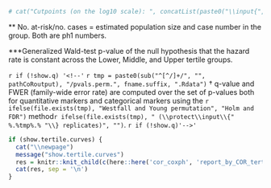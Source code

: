 
\scriptsize
\input{`r paste0(pathCoRoutput, "/CoR_univariable_svycoxph_cat_pretty_", fname.suffix)`}
\normalsize
\vspace{-15pt}

<!-- $\ast$Baseline covariates adjusted for: `r covariates_adjusted`.  -->

```r
# cat("Cutpoints (on the log10 scale): ", concatList(paste0("\\input{", pathCoRoutput, "/cutpoints_", all.markers, ".txt}"), sep=","))
```
$\ast\ast$ No. at-risk/no. cases = estimated population size and case number in the group. Both are ph1 numbers.


$\ast\ast$$\ast$Generalized Wald-test p-value of the null hypothesis that the hazard rate is constant across the Lower, Middle, and Upper tertile groups.

`r if (!show.q) '<!--'`
`r tmp = paste0(sub("^[^/]+/", "", pathCoRoutput), "/pvals.perm.", fname.suffix, ".Rdata")`
$\dagger$ q-value and FWER (family-wide error rate) are computed over the set of p-values both for quantitative markers and categorical markers using the `r ifelse(file.exists(tmp), "Westfall and Young permutation", "Holm and FDR")` method`r ifelse(file.exists(tmp), " (\\protect\\input\\{" %.%tmp%.% "\\} replicates)", "")`.
`r if (!show.q)'-->'`

```r
if (show.tertile.curves) {
  cat("\\newpage")
  message("show.tertile.curves")
  res = knitr::knit_child(c(here::here('cor_coxph', 'report_by_COR_tertilecurves.Rmd')), quiet = TRUE)
  cat(res, sep = '\n')
}
```


